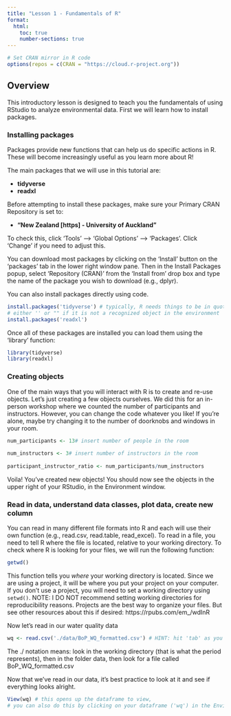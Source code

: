 ```yaml
---
title: "Lesson 1 - Fundamentals of R"
format:
  html:
    toc: true
    number-sections: true
---
```

```r
# Set CRAN mirror in R code
options(repos = c(CRAN = "https://cloud.r-project.org"))
```

## Overview

This introductory lesson is designed to teach you the fundamentals of using RStudio to analyze environmental data. First we will learn how to install packages.

### Installing packages
Packages provide new functions that can help us do specific actions in R. These will become increasingly useful as you learn more about R!

The main packages that we will use in this tutorial are:

* __tidyverse__
* __readxl__

Before attempting to install these packages, make sure your Primary CRAN Repository is set to:

  * __"New Zealand [https] - University of Auckland"__  
  
To check this, click 'Tools' --> 'Global Options' --> 'Packages'.  Click 'Change' if you need to adjust this.

You can download most packages by clicking on  the 'Install' button on the 'packages' tab in the lower right window pane.  Then in the Install Packages popup, select ‘Repository (CRAN)’ from the ‘Install from’ drop box and type the name of the package you wish to download (e.g., dplyr). 

You can also install packages directly using code.
```r
install.packages('tidyverse') # typically, R needs things to be in quotes, 
# either '' or "" if it is not a recognized object in the environment
install.packages('readxl') 
```


Once all of these packages are installed you can load them using the 'library' function:

```r
library(tidyverse)
library(readxl)
```

### Creating objects
One of the main ways that you will interact with R is to create and re-use objects. Let's just creating a few objects ourselves. We did this for an in-person workshop where we counted the number of participants and instructors. However, you can change the code whatever you like! If you're alone, maybe try changing it to the number of doorknobs and windows in your room.

```r
num_participants <- 13# insert number of people in the room
  
num_instructors <- 3# insert number of instructors in the room
  
participant_instructor_ratio <- num_participants/num_instructors
```


Voila! You've created new objects! You should now see the objects in the upper right of your RStudio, in the Environment window.

### Read in data, understand data classes, plot data, create new column
You can read in many different file formats into R and each will use their own function (e.g., read.csv, read.table, read_excel). To read in a file, you need to tell R where the file is located, relative to your working directory. To check where R is looking for your files, we will run the following function:

```r
getwd()
```

This function tells you *where* your working directory is located. Since we are using a project, it will be where you put your project on your computer. If you don't use a project, you will need to set a working directory using `setwd()`. NOTE: I DO NOT recommend setting working directories for reproducibility reasons. Projects are the best way to organize your files. But see other resources about this if desired: https://rpubs.com/em_/wdInR

Now let's read in our water quality data

```r
wq <- read.csv('./data/BoP_WQ_formatted.csv') # HINT: hit 'tab' as you're typin the directory to see a list of files in this directory
```

The ./ notation means: look in the working directory (that is what the period represents),
then in the folder data, then look for a file called BoP_WQ_formatted.csv

Now that we've read in our data, it's best practice to look at it and see if everything looks alright.
```r
View(wq) # this opens up the dataframe to view, 
# you can also do this by clicking on your dataframe ('wq') in the Environment at right
```


